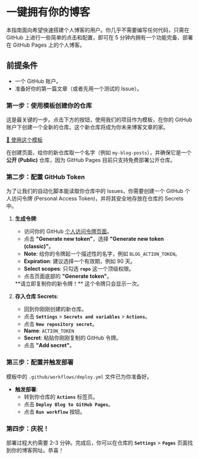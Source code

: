 # 一键拥有你的博客

本指南面向希望快速搭建个人博客的用户。你几乎不需要编写任何代码，只需在 GitHub 上进行一些简单的点击和配置，即可在 5 分钟内拥有一个功能完备、部署在 GitHub Pages 上的个人博客。

## 前提条件

- 一个 GitHub 账户。
- 准备好你的第一篇文章（或者先用一个测试的 Issue）。

<Steps>

### 第一步：使用模板创建你的仓库

这是最关键的一步。点击下方的按钮，使用我们的项目作为模板，在你的 GitHub 账户下创建一个全新的仓库。这个新仓库将成为你未来博客文章的家。

<div className="text-center my-8">
  <a
    className="inline-block rounded-lg bg-green-600 px-8 py-4 text-center text-xl font-semibold text-white hover:bg-green-700"
    href="https://github.com/bosens-China/yliu-blog-engine/generate"
    target="_blank"
    rel="noopener noreferrer"
  >
    🚀 使用这个模板
  </a>
</div>

在创建页面，给你的新仓库取一个名字（例如 `my-blog-posts`），并确保它是一个**公开 (Public)** 仓库，因为 GitHub Pages 目前只支持免费部署公开仓库。

### 第二步：配置 GitHub Token

为了让我们的自动化脚本能读取你仓库中的 Issues，你需要创建一个 GitHub 个人访问令牌 (Personal Access Token)，并将其安全地存放在仓库的 Secrets 中。

1.  **生成令牌**:
    - 访问你的 GitHub [个人访问令牌页面](https://github.com/settings/tokens?type=beta)。
    - 点击 **"Generate new token"**，选择 **"Generate new token (classic)"**。
    - **Note**: 给你的令牌起一个描述性的名字，例如 `BLOG_ACTION_TOKEN`。
    - **Expiration**: 建议选择一个有效期，例如 90 天。
    - **Select scopes**: 只勾选 **`repo`** 这一个顶级权限。
    - 点击页面底部的 **"Generate token"**。

    <Callout type="warning">
      **请立即复制你的新令牌！** 这个令牌只会显示一次。
    </Callout>

2.  **存入仓库 Secrets**:
    - 回到你刚刚创建的新仓库。
    - 点击 **`Settings`** > **`Secrets and variables`** > **`Actions`**。
    - 点击 **`New repository secret`**。
    - **Name**: `ACTION_TOKEN`
    - **Secret**: 粘贴你刚刚复制的 GitHub 令牌。
    - 点击 **"Add secret"**。

### 第三步：配置并触发部署

模板中的 `.github/workflows/deploy.yml` 文件已为你准备好。

- **触发部署**:
  - 转到你仓库的 **`Actions`** 标签页。
  - 点击 **`Deploy Blog to GitHub Pages`**。
  - 点击 **`Run workflow`** 按钮。

### 第四步：庆祝！

部署过程大约需要 2-3 分钟。完成后，你可以在仓库的 **`Settings`** > **`Pages`** 页面找到你的博客网址。恭喜！

</Steps>
